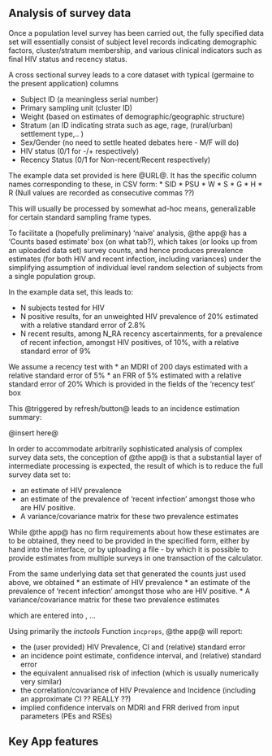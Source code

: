## Analysis of survey data

Once a population level survey has been carried out, the fully specified data set will essentially consist of subject level records indicating demographic factors, cluster/stratum membership, and various clinical indicators such as final HIV status and recency status.

A cross sectional survey leads to a core dataset with typical (germaine to the present application) columns

* Subject ID (a meaningless serial number)
* Primary sampling unit (cluster ID)
* Weight (based on estimates of demographic/geographic structure)
* Stratum (an ID indicating strata such as age, rage, (rural/urban) settlement type,.. )
* Sex/Gender (no need to settle heated debates here - M/F will do)
* HIV status (0/1 for -/+ respectively)
* Recency Status (0/1 for Non-recent/Recent respectively)

The example data set provided is here @URL@. It has the specific column names corresponding to these, in CSV form:
* SID
* PSU
* W
* S
* G
* H
* R
(Null values are recorded as consecutive commas ??)

This will usually be processed by somewhat ad-hoc means, generalizable for certain standard sampling frame types.


To facilitate a (hopefully preliminary) 'naive' analysis, @the app@ has a ‘Counts based estimate’ box (on what tab?), which takes (or looks up from an uploaded data set) survey counts, and hence produces prevalence estimates (for both HIV and recent infection, including variances) under the simplifying assumption of individual level random selection of subjects from a single population group.

In the example data set, this leads to:

* N subjects tested for HIV
* N positive results, for an unweighted HIV prevalence of 20% estimated with a relative standard error of 2.8%
* N recent results, among N_RA recency ascertainments, for a prevalence of recent infection, amongst HIV positives, of 10%, with a relative standard error of 9%

We assume a recency test with
* an MDRI of 200 days estimated with a relative standard error of 5%
* an FRR of 5% estimated with a relative standard error of 20%
Which is provided in the fields of the ‘recency test’ box

This @triggered by refresh/button@ leads to an incidence estimation summary:

@insert here@

In order to accommodate arbitrarily sophisticated analysis of complex survey data sets, the conception of @the app@ is that a substantial layer of intermediate processing is expected, the result of which is to reduce the full survey data set to:

*	an estimate of HIV prevalence
*	an estimate of the prevalence of ‘recent infection’ amongst those who are HIV positive.
*	A variance/covariance matrix for these two prevalence estimates

While @the app@ has no firm requirements about how these estimates are to be obtained, they need to be provided in the specified form, either by hand into the interface, or by uploading a file - by which it is possible to provide estimates from multiple surveys in one transaction of the calculator.

From the same underlying data set that generated the counts just used above, we obtained
*	an estimate of HIV prevalence
*	an estimate of the prevalence of ‘recent infection’ amongst those who are HIV positive.
*	A variance/covariance matrix for these two prevalence estimates

which are entered into , ...

Using primarily the *inctools* Function `incprops`, @the app@ will report:

* the (user provided) HIV Prevalence, CI and (relative) standard error
* an incidence point estimate, confidence interval, and (relative) standard error
* the equivalent annualised risk of infection (which is usually numerically very similar)
* the correlation/covariance of HIV Prevalence and Incidence (including an approximate CI ?? REALLY ??)
* implied confidence intervals on MDRI and FRR derived from input parameters (PEs and RSEs)



## Key App features

### 
